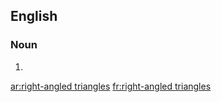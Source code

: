 ==English==

===Noun===
{{head|en|noun plural form}}

# {{plural of|right-angled triangle|lang=en}}

[[ar:right-angled triangles]]
[[fr:right-angled triangles]]